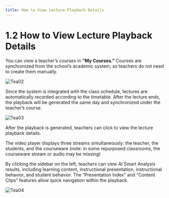 ```yaml
---
title: How to View Lecture Playback Details
---
```


# 1.2 How to View Lecture Playback Details

You can view a teacher’s courses in **“My Courses.”** Courses are synchronized from the school’s academic system, so teachers do not need to create them manually.

![Tea02](/Teachers_pics/Tea02.png)

Since the system is integrated with the class schedule, lectures are automatically recorded according to the timetable. After the lecture ends, the playback will be generated the same day and synchronized under the teacher’s course.

![Tea03](/Teachers_pics/Tea03.png)

After the playback is generated, teachers can click to view the lecture playback details.

The video player displays three streams simultaneously: the teacher, the students, and the courseware (note: in some repurposed classrooms, the courseware stream or audio may be missing)

By clicking the sidebar on the left, teachers can view AI Smart Analysis results, including learning content, instructional presentation, instructional behavior, and student behavior. The “Presentation Index” and “Content Clips” features allow quick navigation within the playback.

![Tea04](/Teachers_pics/Tea04.png)
